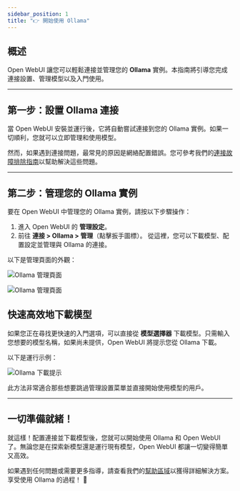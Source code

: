 ```yaml
---
sidebar_position: 1
title: "👉 開始使用 Ollama"
---
```


## 概述

Open WebUI 讓您可以輕鬆連接並管理您的 **Ollama** 實例。本指南將引導您完成連接設置、管理模型以及入門使用。

---

## 第一步：設置 Ollama 連接

當 Open WebUI 安裝並運行後，它將自動嘗試連接到您的 Ollama 實例。如果一切順利，您就可以立即管理和使用模型。

然而，如果遇到連接問題，最常見的原因是網絡配置錯誤。您可參考我們的[連接故障排除指南](/troubleshooting/connection-error)以幫助解決這些問題。

---

## 第二步：管理您的 Ollama 實例

要在 Open WebUI 中管理您的 Ollama 實例，請按以下步驟操作：

1. 進入 Open WebUI 的 **管理設定**。
2. 前往 **連接 > Ollama > 管理**（點擊扳手圖標）。
   從這裡，您可以下載模型、配置設定並管理與 Ollama 的連接。

以下是管理頁面的外觀：

![Ollama 管理頁面](/images/getting-started/quick-start/manage-ollama.png)

![Ollama 管理頁面](/images/getting-started/quick-start/manage-modal-ollama.png)


## 快速高效地下載模型

如果您正在尋找更快速的入門選項，可以直接從 **模型選擇器** 下載模型。只需輸入您想要的模型名稱，如果尚未提供，Open WebUI 將提示您從 Ollama 下載。

以下是運行示例：

![Ollama 下載提示](/images/getting-started/quick-start/selector-ollama.png)

此方法非常適合那些想要跳過管理設置菜單並直接開始使用模型的用戶。

---

## 一切準備就緒！

就這樣！配置連接並下載模型後，您就可以開始使用 Ollama 和 Open WebUI 了。無論您是在探索新模型還是運行現有模型，Open WebUI 都讓一切變得簡單又高效。

如果遇到任何問題或需要更多指導，請查看我們的[幫助區域](/troubleshooting)以獲得詳細解決方案。享受使用 Ollama 的過程！ 🎉